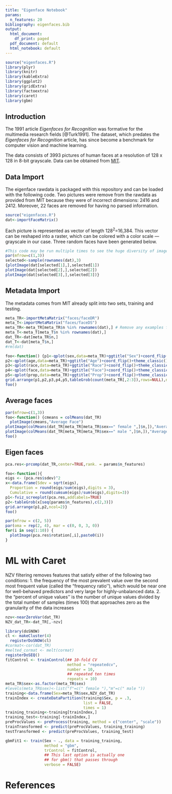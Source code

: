 ```yaml
---
title: "Eigenface Notebook"
params:
  n_features: 20
bibliography: eigenfaces.bib
output:
  html_document:
    df_print: paged
  pdf_document: default
  html_notebook: default
---
```

```r
source("eigenfaces.R")
library(plyr)
library(knitr)
library(kableExtra)
library(ggplot2)
library(gridExtra)
library(factoextra)
library(caret)
library(gbm)
```
## Introduction
The 1991 article *Eigenfaces for Recognition* was formative for the multimedia research fields [@Turk1991]. The dataset, which predates the *Eigenfaces for Recognition* article, has since become a benchmark for computer vision and machine learning.


The data consists of 3993 pictures of human faces at a resolution of 128 x 128 in 8-bit grayscale. Data can be obtained from [MIT](http://courses.media.mit.edu/2004fall/mas622j/04.projects/faces/).


## Data Import
The eigenface rawdata is packaged with this repository and can be loaded with the following code. Two pictures were remove from the rawdata as provided from MIT because they were of incorrect dimensions: 2416 and 2412. Moreover, 22 faces are removed for having no parsed information.

```r
source("eigenfaces.R")
dat<-importFaceMatrix()
```

Each picture is represented as vector of length 128^2^=16,384. This vector can be reshaped into a raster, which can be colored with a color scale — grayscale in our case. Three random faces have been generated below.

```r
#This code may be run multiple times to see the huge diversity of images in the data.
par(mfrow=c(1,3))
selected<-sample(rownames(dat),3)
{plotImage(dat[selected[1],],selected[1])
plotImage(dat[selected[2],],selected[2])
plotImage(dat[selected[3],],selected[3])}
```

## Metadata Import

The metadata comes from MIT already split into two sets, training and testing.

```r
meta_TR<-importMetaMatrix("faces/faceDR")
meta_T<-importMetaMatrix("faces/faceDS")
meta_TR<-meta_TR[meta_TR$n %in% rownames(dat),] # Remove any examples from metadata that are not in the data.
meta_T<-meta_T[meta_T$n %in% rownames(dat),]
dat_TR<-dat[meta_TR$n,]
dat_T<-dat[meta_T$n,]
#rm(dat)
```

```r
foo<-function() {p1<-qplot(sex,data=meta_TR)+ggtitle("Sex")+coord_flip()+theme_classic()
p2<-qplot(age,data=meta_TR)+ggtitle("Age")+coord_flip()+theme_classic()
p3<-qplot(race,data=meta_TR)+ggtitle("Race")+coord_flip()+theme_classic()
p4<-qplot(face,data=meta_TR)+ggtitle("Face")+coord_flip()+theme_classic()
p5<-qplot(prop,data=meta_TR)+ggtitle("Prop")+coord_flip()+theme_classic()
grid.arrange(p1,p2,p3,p4,p5,tableGrob(count(meta_TR[,2:3]),rows=NULL),ncol=3,top="Exploratory Data Analysis")}
foo()
```
## Average faces
```r

par(mfrow=c(1,3))
foo<-function() {cmeans = colMeans(dat_TR)
  plotImage(cmeans,"Average Face")
plotImage(colMeans(dat_TR[meta_TR[meta_TR$sex==" female ",]$n,]),"Average Female Face")
plotImage(colMeans(dat_TR[meta_TR[meta_TR$sex==" male ",]$n,]),"Average Male Face")}
foo()
```
## Eigen faces
```r
pca.res<-prcomp(dat_TR,center=TRUE,rank. = params$n_features)
```

```r
foo<-function(){
eigs <- (pca.res$sdev)^2
x<-data.frame(Sdev = sqrt(eigs),
  Proportion = round(eigs/sum(eigs),digits = 3),
  Cumulative = round(cumsum(eigs)/sum(eigs),digits=3))
p1<-fviz_screeplot(pca.res,addlabels=TRUE)
p2<-tableGrob(x[seq(params$n_features),c(2,3)])
grid.arrange(p1,p2,ncol=2)}
foo()
```


```r
par(mfrow = c(2, 5))
par(oma = rep(2, 4), mar = c(0, 0, 3, 0))
for(i in seq(1:10)) {
  plotImage(pca.res$rotation[,i],paste0(i))
}
```

# ML with Caret
NZV filtering removes features that satisfy either of the following two conditions:
1. the frequency of the most prevalent value over the second most frequent value (called the “frequency ratio’’), which would be near one for well-behaved predictors and very large for highly-unbalanced data.
2. the “percent of unique values’’ is the number of unique values divided by the total number of samples (times 100) that approaches zero as the granularity of the data increases

```r
nzv<-nearZeroVar(dat_TR)
NZV_dat_TR<-dat_TR[,-nzv]
```
```r
library(doSNOW)
cl <- makeCluster(4)
  registerDoSNOW(cl)
#cormat<-cor(dat_TR)
#melted_cormat <- melt(cormat)
registerDoSEQ()
fitControl <- trainControl(## 10-fold CV
                           method = "repeatedcv",
                           number = 10,
                           ## repeated ten times
                           repeats = 10)
meta_TR$sex<-as.factor(meta_TR$sex)
#levels(meta_TR$sex)<-list("f"=c(" female "),"m"=c(" male "))
training<-data.frame(Sex=meta_TR$sex,NZV_dat_TR)
trainIndex <- createDataPartition(training$Sex, p = .3, 
                                  list = FALSE, 
                                  times = 1)
training_training<-training[trainIndex,]
training_test<-training[-trainIndex,]
preProcValues <- preProcess(training, method = c("center", "scale"))
trainTransformed <- predict(preProcValues, training_training)
testTransformed <- predict(preProcValues, training_test)

gbmFit1 <- train(Sex ~ ., data = training_training, 
                 method = "gbm", 
                 trControl = fitControl,
                 ## This last option is actually one
                 ## for gbm() that passes through
                 verbose = FALSE)

```


# References



























